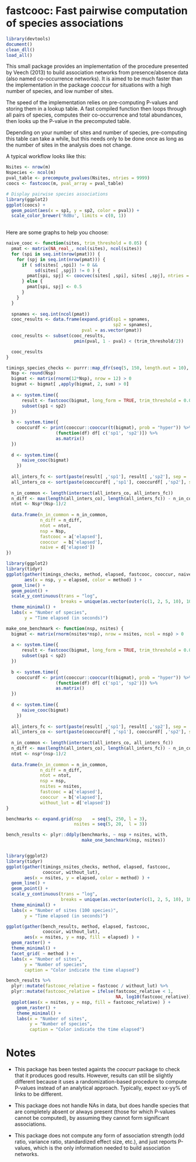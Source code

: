 
# fastcooc: Fast pairwise computation of species associations 

```r
library(devtools)
document()
clean_dll()
load_all()
```

This small package provides an implementation of the procedure presented by 
Veech (2013) to build association networks from presence/absence data (also 
named co-occurrence networks). It is aimed to be much faster than the 
implementation in the package *cooccur* for situations with a high number of 
species, and low number of sites. 

The speed of the implementation relies on pre-computing P-values and storing 
them in a lookup table. A fast compiled function then loops through all pairs of 
species, computes their co-occurrence and total abundances, then looks up the 
P-value in the precomputed table. 

Depending on your number of sites and number of species, pre-computing this
table can take a while, but this needs only to be done once as long as the 
number of sites in the analysis does not change. 

A typical workflow looks like this: 

```r

Nsites <- nrow(m)
Nspecies <- ncol(m)
pval_table <- precompute_pvalues(Nsites, ntries = 9999)
coocs <- fastcooc(m, pval_array = pval_table)

# Display pairwise species associations
library(ggplot2)
ggplot(coocs) + 
  geom_point(aes(x = sp1, y = sp2, color = pval)) + 
  scale_color_brewer('RdBu', limits = c(0, 1))
                  
```

Here are some graphs to help you choose: 

```r
naive_cooc <- function(sites, trim_threshold = 0.05) { 
  pmat <- matrix(NA_real_, ncol(sites), ncol(sites))
  for (spi in seq.int(nrow(pmat))) { 
    for (spj in seq.int(nrow(pmat))) { 
      if ( sd(sites[ ,spi]) != 0 && 
           sd(sites[ ,spj]) != 0 ) { 
        pmat[spi, spj] <- coocvec(sites[ ,spi], sites[ ,spj], ntries = 999)[4]
      } else { 
        pmat[spi, spj] <- 0.5
      }
    }
  }
  
  spnames <- seq.int(ncol(pmat))
  cooc_results <- data.frame(expand.grid(sp1 = spnames, 
                                         sp2 = spnames), 
                             pval = as.vector(pmat))
  cooc_results <- subset(cooc_results, 
                          pmin(pval, 1 - pval) < (trim_threshold/2))

  cooc_results
}
```

```r

timings_species_checks <- purrr::map_dfr(seq(5, 150, length.out = 10), function(Nsp) { 
  Nsp <- round(Nsp)
  bigmat <- matrix(rnorm(12*Nsp), nrow = 12) > 0
  bigmat <- bigmat[ ,apply(bigmat, 2, sum) > 0] 
  
  a <- system.time({ 
      result <- fastcooc(bigmat, long_form = TRUE, trim_threshold = 0.05) %>% 
      subset(sp1 < sp2)
  })
  
  b <- system.time({ 
    cooccurdf <- print(cooccur::cooccur(t(bigmat), prob = "hyper")) %>% 
                   (function(df) df[ c('sp1', 'sp2')]) %>% 
                   as.matrix() 
  })
  
  d <- system.time({ 
      naive_cooc(bigmat)
    })
  
  all_inters_fc <- sort(paste(result[ ,'sp1'], result[ ,'sp2'], sep = '-'))
  all_inters_co <- sort(paste(cooccurdf[ ,'sp1'], cooccurdf[ ,'sp2'], sep = "-"))
  
  n_in_common <- length(intersect(all_inters_co, all_inters_fc))
  n_diff <- max(length(all_inters_co), length(all_inters_fc)) - n_in_common
  ntot <- Nsp*(Nsp-1)/2
  
  data.frame(n_in_common = n_in_common, 
             n_diff = n_diff, 
             ntot = ntot, 
             nsp = Nsp, 
             fastcooc = a['elapsed'], 
             cooccur  = b['elapsed'], 
             naive = d['elapsed'])
})

library(ggplot2)
library(tidyr)
ggplot(gather(timings_checks, method, elapsed, fastcooc, cooccur, naive), 
       aes(x = nsp, y = elapsed, color = method) ) + 
  geom_line() + 
  geom_point() + 
  scale_y_continuous(trans = "log", 
                     breaks = unique(as.vector(outer(c(1, 2, 5, 10), 10^seq(-2, 3))))) + 
  theme_minimal() + 
  labs(x = "Number of species", 
       y = "Time elapsed (in seconds)")

```

```r

make_one_benchmark <- function(nsp, nsites) { 
  bigmat <- matrix(rnorm(nsites*nsp), nrow = nsites, ncol = nsp) > 0
  
  a <- system.time({ 
      result <- fastcooc(bigmat, long_form = TRUE, trim_threshold = 0.05) %>% 
      subset(sp1 < sp2)
  })
  
  b <- system.time({ 
    cooccurdf <- print(cooccur::cooccur(t(bigmat), prob = "hyper")) %>% 
                   (function(df) df[ c('sp1', 'sp2')]) %>% 
                   as.matrix() 
  })
  
  d <- system.time({ 
      naive_cooc(bigmat)
    })
  
  all_inters_fc <- sort(paste(result[ ,'sp1'], result[ ,'sp2'], sep = '-'))
  all_inters_co <- sort(paste(cooccurdf[ ,'sp1'], cooccurdf[ ,'sp2'], sep = "-"))
  
  n_in_common <- length(intersect(all_inters_co, all_inters_fc))
  n_diff <- max(length(all_inters_co), length(all_inters_fc)) - n_in_common
  ntot <- nsp*(nsp-1)/2
  
  data.frame(n_in_common = n_in_common, 
             n_diff = n_diff, 
             ntot = ntot, 
             nsp = nsp, 
             nsites = nsites, 
             fastcooc = a['elapsed'], 
             cooccur  = b['elapsed'], 
             without_lut = d['elapsed'])
}

benchmarks <- expand.grid(nsp    = seq(5, 250, l = 3), 
                          nsites = seq(5, 20,  l = 3))

bench_results <- plyr::ddply(benchmarks, ~ nsp + nsites, with, 
                             make_one_benchmark(nsp, nsites))


library(ggplot2)
library(tidyr)
ggplot(gather(timings_nsites_checks, method, elapsed, fastcooc, 
              cooccur, without_lut), 
       aes(x = nsites, y = elapsed, color = method) ) + 
  geom_line() + 
  geom_point() + 
  scale_y_continuous(trans = "log", 
                     breaks = unique(as.vector(outer(c(1, 2, 5, 10), 10^seq(-2, 3))))) + 
  theme_minimal() + 
  labs(x = "Number of sites (100 species)", 
       y = "Time elapsed (in seconds)")

ggplot(gather(bench_results, method, elapsed, fastcooc, 
              cooccur, without_lut), 
       aes(x = nsites, y = nsp, fill = elapsed) ) + 
  geom_raster() + 
  theme_minimal() + 
  facet_grid( ~ method ) + 
  labs(x = "Number of sites", 
       y = "Number of species", 
       caption = "Color indicate the time elapsed")

bench_results %>% 
  plyr::mutate(fastcooc_relative = fastcooc / without_lut) %>% 
  plyr::mutate(fastcooc_relative = ifelse(fastcooc_relative < 1, 
                                          NA, log10(fastcooc_relative))) %>% 
  ggplot(aes(x = nsites, y = nsp, fill = fastcooc_relative) ) + 
    geom_raster() + 
    theme_minimal() + 
    labs(x = "Number of sites", 
         y = "Number of species", 
         caption = "Color indicate the time elapsed")

```

# Notes

* This package has been tested againts the *coocurr* package to check that it 
produces good results. However, results can still be slightly different because 
it uses a randomization-based procedure to compute P-values instead of an 
analytical approach. Typically, expect xx-yy% of links to be different. 

* This package does not handle NAs in data, but does handle species that are 
completely absent or always present (those for which P-values cannot be 
computed), by assuming they cannot form significant associations. 

* This package does not compute any form of association strength 
(odd ratio, variance ratio, standardized effect size, etc.), and just reports 
P-values, which is the only information needed to build association networks. 


